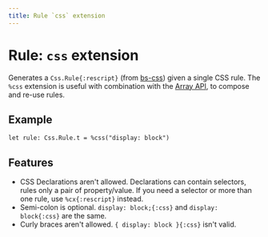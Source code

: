```yaml
---
title: Rule `css` extension
---
```


# Rule: `css` extension

Generates a `Css.Rule{:rescript}` (from [bs-css](https://github.com/giraud/bs-css)) given a single CSS rule. The `%css` extension is useful with combination with the [Array API](./array.md), to compose and re-use rules.

## Example

```rescript
let rule: Css.Rule.t = %css("display: block")
```

## Features

- CSS Declarations aren't allowed. Declarations can contain selectors, rules only a pair of property/value. If you need a selector or more than one rule, use `%cx{:rescript}` instead.
- Semi-colon is optional. `display: block;{:css}` and `display: block{:css}` are the same.
- Curly braces aren't allowed. `{ display: block }{:css}` isn't valid.
